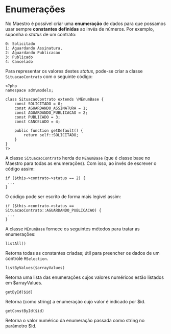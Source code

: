 <text xml:space="preserve">
= Enumerações =
No Maestro é possível criar uma '''enumeração''' de dados para que possamos usar sempre '''constantes definidas''' ao invés de números.
Por exemplo, suponha o ''status'' de um contrato: 
<pre lang="php">
0: Solicitado
1: Aguardando Assinatura,
2: Aguardando Publicacao
3: Publicado
4: Cancelado
</pre>Para representar os valores destes ''status'', pode-se criar a classe <code>SituacaoContrato</code> com o seguinte código:
<pre lang="php">
<?php
namespace adm\models;

class SituacaoContrato extends \MEnumBase {
    const SOLICITADO = 0;
    const AGUARDANDO_ASSINATURA = 1;
    const AGUARDANDO_PUBLICACAO = 2;
    const PUBLICADO = 3;
    const CANCELADO = 4;

    public function getDefault() {
        return self::SOLICITADO;
    }
}
?></pre>
A classe <code>SituacaoContrato</code> herda de <code>MEnumBase</code> (que é classe base no Maestro para todas as enumerações). Com isso, ao invés de escrever o código assim:
<pre lang="php">
if ($this->contrato->status == 2) {
 ...
}
</pre>
O código pode ser escrito de forma mais legível assim:
<pre lang="php">
if ($this->contrato->status == SituacaoContrato::AGUARDANDO_PUBLICACAO) {
 ...
}
</pre>

A classe <code>MEnumBase</code> fornece os seguintes métodos para tratar as enumerações:
<pre lang="php">listAll()</pre>Retorna todas as constantes criadas; útil para preencher os dados de um controle <code>MSelection</code>.
<br/>
<pre lang="php">listByValues($arrayValues)</pre>Retorna uma lista das enumerações cujos valores numéricos estão listados em $arrayValues.
<br/>
<pre lang="php">getById($id)</pre>Retorna (como string) a enumeração cujo valor é indicado por $id.
<br/>
<pre lang="php">getConstById($id)</pre>Retorna o valor numérico da enumeração passada como string no parâmetro $id.
<br/>
</text>
